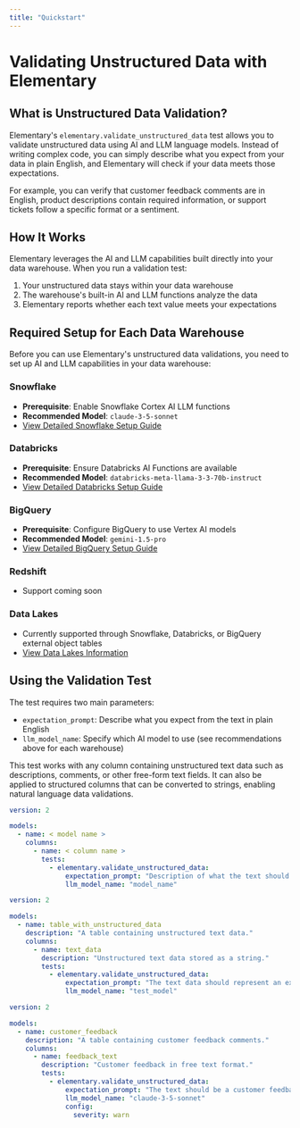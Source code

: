 ```yaml
---
title: "Quickstart"
---
```


# Validating Unstructured Data with Elementary

## What is Unstructured Data Validation?

Elementary's `elementary.validate_unstructured_data` test allows you to validate unstructured data using AI and LLM language models. Instead of writing complex code, you can simply describe what you expect from your data in plain English, and Elementary will check if your data meets those expectations.

For example, you can verify that customer feedback comments are in English, product descriptions contain required information, or support tickets follow a specific format or a sentiment.

## How It Works

Elementary leverages the AI and LLM capabilities built directly into your data warehouse. When you run a validation test:

1. Your unstructured data stays within your data warehouse
2. The warehouse's built-in AI and LLM functions analyze the data
3. Elementary reports whether each text value meets your expectations

## Required Setup for Each Data Warehouse

Before you can use Elementary's unstructured data validations, you need to set up AI and LLM capabilities in your data warehouse:

### Snowflake
- **Prerequisite**: Enable Snowflake Cortex AI LLM functions
- **Recommended Model**: `claude-3-5-sonnet`
- [View Detailed Snowflake Setup Guide](/data-tests/unstructured-data-tests/snowflake-setup.mdx)

### Databricks
- **Prerequisite**: Ensure Databricks AI Functions are available
- **Recommended Model**: `databricks-meta-llama-3-3-70b-instruct`
- [View Detailed Databricks Setup Guide](/data-tests/unstructured-data-tests/databricks-setup.mdx)

### BigQuery
- **Prerequisite**: Configure BigQuery to use Vertex AI models
- **Recommended Model**: `gemini-1.5-pro`
- [View Detailed BigQuery Setup Guide](/data-tests/unstructured-data-tests/bigquery-setup.mdx)

### Redshift
- Support coming soon

### Data Lakes
- Currently supported through Snowflake, Databricks, or BigQuery external object tables
- [View Data Lakes Information](/data-tests/unstructured-data-tests/data-lakes-setup.mdx)


## Using the Validation Test

The test requires two main parameters:
- `expectation_prompt`: Describe what you expect from the text in plain English
- `llm_model_name`: Specify which AI model to use (see recommendations above for each warehouse)

<Info>
  This test works with any column containing unstructured text data such as descriptions, comments, or other free-form text fields. It can also be applied to structured columns that can be converted to strings, enabling natural language data validations.
</Info>

<RequestExample>

```yml Models
version: 2

models:
  - name: < model name >
    columns:
      - name: < column name >
        tests:
          - elementary.validate_unstructured_data:
              expectation_prompt: "Description of what the text should contain or represent"
              llm_model_name: "model_name"
```

```yml Example
version: 2

models:
  - name: table_with_unstructured_data
    description: "A table containing unstructured text data."
    columns:
      - name: text_data
        description: "Unstructured text data stored as a string."
        tests:
          - elementary.validate_unstructured_data:
              expectation_prompt: "The text data should represent an example of unstructured data."
              llm_model_name: "test_model"
```

```yml Example - Validating Customer Feedback
version: 2

models:
  - name: customer_feedback
    description: "A table containing customer feedback comments."
    columns:
      - name: feedback_text
        description: "Customer feedback in free text format."
        tests:
          - elementary.validate_unstructured_data:
              expectation_prompt: "The text should be a customer feedback comment in English, it should describe only a bug or a feature request."
              llm_model_name: "claude-3-5-sonnet"
              config:
                severity: warn
```


</RequestExample>
